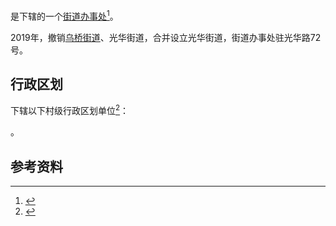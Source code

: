 {{中国乡级行政区|44/05/11/007/000}}

'''{{PAGENAMEBASE}}'''是{{PRC admin/fullname|44/05/11/007/000|3}}下辖的一个[[街道办事处|街道办事处]]<ref>{{PRC admin/ref sgc|{{PRC admin/parent|44/05/11/007/000}}}}</ref>。

2019年，撤销[[乌桥街道|乌桥街道]]、光华街道，合并设立光华街道，街道办事处驻光华路72号。

== 行政区划 ==
{{PAGENAMEBASE}}下辖以下村级行政区划单位<ref>{{PRC admin/ref sgc|44/05/11/007/000}}</ref>：

{{PRC admin/children|44/05/11/007/000}}。

== 参考资料 ==
{{reflist}}

{{广东行政区划小作品}}
{{PRC admin/navcat|44/05/11/007/000}}